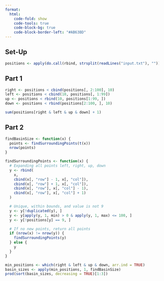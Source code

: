 ```yaml
---
format:
  html:
    code-fold: show
    code-tools: true
    code-block-bg: true
    code-block-border-left: "#AB63BD"
---
```


## Set-Up

```r
positions <- apply(do.call(rbind, strsplit(readLines("input.txt"), "")), 2, as.numeric)
```

## Part 1

```r
right <- positions < cbind(positions[, 2:100], 10)
left <- positions < cbind(10, positions[, 1:99])
up <- positions < rbind(10, positions[1:99, ])
down <- positions < rbind(positions[2:100, ], 10)

sum(positions[right & left & up & down] + 1)
```

## Part 2

```r
findBasinSize <- function(x) {
  points <- findSurroundingPoints(t(x))
  nrow(points)
}

findSurroundingPoints <- function(x) {
  # Expanding all points left, right, up, down
  y <- rbind(
    x,
    cbind(x[, "row"] - 1, x[, "col"]),
    cbind(x[, "row"] + 1, x[, "col"]),
    cbind(x[, "row"], x[, "col"] - 1),
    cbind(x[, "row"], x[, "col"] + 1)
  )

  # Unique, within bounds, and value is not 9
  y <- y[!duplicated(y), ]
  y <- y[apply(y, 1, min) > 0 & apply(y, 1, max) <= 100, ]
  y <- y[!positions[y] == 9, ]

  # If no new points, return all points
  if (nrow(x) != nrow(y)) {
    findSurroundingPoints(y)
  } else {
    y
  }
}

min_positions <- which(right & left & up & down, arr.ind = TRUE)
basin_sizes <- apply(min_positions, 1, findBasinSize)
prod(sort(basin_sizes, decreasing = TRUE)[1:3])
```
